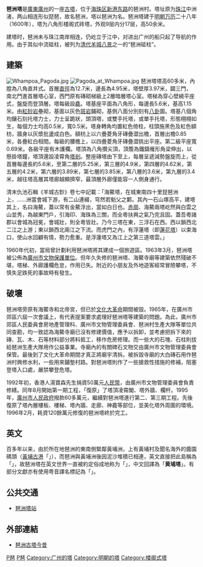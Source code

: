 {{文物保护单位
| 级别 = 省级
| 省区市 = 广东省
| 图片 = [[Image:Pazhou_Pagoda.jpg|220px]]
| 名称 = 琶洲塔
| 编号 = 3-25
| 分类 = 古建筑及历史纪念建筑物
| 时代 = [[明|明]]
| 所在 = [[广州市|广州市]][[海珠区|海珠区]]
| 登录 = 1989年
}}
'''琶洲塔'''是[[廣東|廣東]][[廣州|廣州]]的一座[[古塔|古塔]]，位于[[海珠区|海珠区]][[新港路|新港东路]]的琶洲村。塔址原为[[珠江|珠江]]中洲渚，两山相连形似琵琶，故名琶洲，塔以琶洲为名。琶洲塔建于[[明朝|明朝]][[万历|万历]]二十八年（1600年），塔为八角形楼阁式砖塔，外观9层内分17层，高50余米。

建塔时，琶洲未与珠江南岸相连，仍屹立于江中，对进出广州的船只起了导航的作用。由于其似中流砥柱，被列为[[清代|清代]][[羊城八景|羊城八景]]之一的“琶洲砥柱”。

== 建築 ==
[[File:Whampoa_Pagoda.jpg|thumb]]
[[File:Pagoda_at_Whampoa.jpg|thumb]]
琶洲塔塔高60多米，內膛為八角直井式。首層[[直徑|直徑]]為12.7米，邊長為4.95米，塔壁厚3.97米，闢三門，南北門進首層塔心室，西門原有磚砌梯級上2層暗層塔心室。塔梯為穿心壁繞平座式，盤旋而登頂層。塔每級設[[龕|龕]]。塔基座平面為八角形，每邊長5.6米，基高1.15米。由[[紅砂岩|紅砂岩]]壘砌，基面以灰色[[斑岩|斑岩]]鋪砌，基側八面分別刻有[[八卦|八卦]]圖。塔基八個角均鑲石刻托塔力士，力士呈跪狀，頭頂塔，或雙手托塔，或單手托塔，形態栩栩如生，每個力士均高0.5米，寬0.5米。塔身轉角均置紅色倚柱，柱頭施黑色及紅色額枋，牆身以灰漿批盪成白色。額枋上以六疊菱角牙磚疊澀出檐，首層出檐0.85米，各疊紅白相間。每級的腰檐上，以四疊菱角牙磚疊澀挑出平座。第二級平座寬0.69米。各級平座有木護欄。塔頂為八角攢尖頂，頂簷為鐵鑄雁形角梁伸出，以懸掛塔鐘，塔頂還設凌霄角[[塔剎|塔剎]]。整座磚塔由下至上，每層呈遞減勢盤旋而上，從首層每邊長約5.6米，至第二層的5.25米，第三層的4.9米，第四層的4.62米，第五層的4.2米，第六層的3.89米，第七層的3.85米，第八層的3.6米，第九層的3.4米，越往塔高層其塔廊越顯擠窄，最頂層外廊僅能容一人側身通行。

清末仇池石輯《羊城古鈔》卷七中記載：「海鰲塔，在城東南四十里琵琶洲上，……洲當會城下游，有二山連綴，穹然若魁父之鄴。其內一石山塚高平，建塔其上，名曰海鰲，蓋以常有金鰲浮出，當如白日也。[[赤崗塔|赤崗]]、海鰲兩塔屹然與白雲之山並秀，為越東門戶，引海印、海珠為三關，而全粵扶興之氣乃完且固。蓋吾粵諸郡以會城為冠冕，會城壯，則全粵皆壯。乃今三塔在東，三浮石在西。西以鎖西北二江之上游；東以鎖西北兩江之下流。而虎門之內，有浮蓮塔（即[[蓮花塔|蓮花塔]]）以束海口，使山水回顧有情，勢力愈重。是浮蓮塔又為江上之第三道塔雲。」

1960年代初，當局曾計劃利用琶洲塔將其建成一個旅遊區。1963年3月，琶洲塔被公佈為[[廣州市文物保護單位|廣州市文物保護單位]]。但年久失修的琶洲塔、海鰲寺廟等建築依然殘破不堪，塔梯、外廊護欄危怠，作用已失。附近的小朋友及外地遊客經常冒險攀塔，不慎失足跌死的事故時有發生。

== 破壞 ==
琶洲塔旁原有海鱉寺和北帝宮，但已於[[文化大革命|文化大革命]]期間被毀。1965年，在廣州市郊區六屆一次會議上，有代表提案要求處理好琶洲塔等建築的問題。為此，廣州市郊區人民委員會房地產管理科、廣州市文物管理委員會、琶洲村生產大隊等單位共同查勘，均一致認為海鰲寺廟已沒有修建價值，應予以拆卸，並考慮把拆下來的磚、瓦、木、石等材料部分將料抵工，移作危房修理。而一些大的石塊、石柱則拔給琶洲生產大隊用作公益事業。寺廟內的有關碑石文物交由廣州市文物管理委員會保管。最後到了文化大革命期間才真正將廟宇清拆。被拆毀寺廟的大白磚石用作琶洲村興修水利，一些用來鋪墊村路。對琶洲塔則作了一些搶救性措施的修補，阻塞登塔入口處，嚴禁攀登危塔。

1992年初，香港人湯寶森先生捐資50萬元[[人民幣|人民幣]]，由廣州市文物管理委員會負責修繕。同年8月開始第一期工程，「復原」了塔頂凌霄閣、塔外牆、欄杆。1995年，[[廣州市人民政府|廣州市人民政府]]撥款60多萬元，繼續對琶洲塔進行第二、第三期工程。先後復原了塔內層樓板、樓梯、塔內牆、走廊、神龕等部位，並美化塔外周圍的環境。1996年2月，耗資120餘萬元修復的琶洲塔終於完工。

== 英文 ==
百多年以来，由於所在地琶洲的東南側緊鄰黃埔洲，上有黃埔村及聞名海外的醬園碼頭（[[黃埔古港|黃埔古港]]「{{lang|en|Whampoa anchorage}}」），而琶洲與黃埔洲後因泥沙堆積已相連，英文直接把此島稱為「{{lang|en|Whampoa Island}}」，故琶洲塔在英文世界一直被約定俗成地称为「{{lang|en|Whampoa Pagoda}}」，中文回譯為「'''黄埔塔'''」。有部分文獻亦有使用粤音譯名標記為「{{lang|en|Pa-Chow Pagoda}}」。

==公共交通==
*{{广州地铁路线链接|THZ1|SL}}[[琶洲塔站|琶洲塔站]]

== 外部連結 ==
{{Commonscat|Whampoa Pagoda}}
* [http://www.gzzxws.gov.cn/gzws/gzws/ml/62/200809/t20080917_8813_2.htm 琶洲古塔今昔] {{Wayback|url=http://www.gzzxws.gov.cn/gzws/gzws/ml/62/200809/t20080917_8813_2.htm |date=20190520062638 }}

{{广州市境内的广东省文物保护单位}}
{{历代羊城八景}}
{{coord|23|6|6.26|N|113|22|13.35|E|display=title|region:CH_type}}

{{广州}}
[[Category:广州古迹|P琶]]
[[Category:海珠区|P琶]]
[[Category:广州的塔|Category:广州的塔]]
[[Category:明朝的塔|Category:明朝的塔]]
[[Category:楼阁式塔|Category:楼阁式塔]]